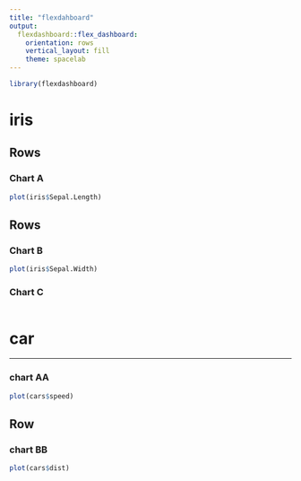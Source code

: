 ```yaml
---
title: "flexdahboard"
output: 
  flexdashboard::flex_dashboard:
    orientation: rows
    vertical_layout: fill
    theme: spacelab
---
```


```r
library(flexdashboard)
```


iris
=======================================================================

Rows {data-height=650}
-----------------------------------------------------------------------

### Chart A

```r
plot(iris$Sepal.Length)
```

Rows {data-height=350}
-----------------------------------------------------------------------

### Chart B

```r
plot(iris$Sepal.Width)
```

### Chart C

```r

```


car
=======================================================================

-----------------------------------------------------------------------

### chart AA
```r
plot(cars$speed)
```

Row {data-height=350}
-----------------------------------------------------------------------

### chart BB
```r
plot(cars$dist)
```

